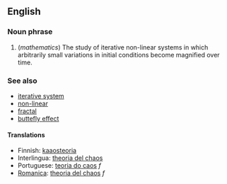 ==English==

===Noun phrase===

# (''mathematics'') The study of iterative non-linear systems in which arbitrarily small variations in initial conditions become magnified over time.

===See also===

*[[iterative system]]
*[[non-linear]]
*[[fractal]]
*[[buttefly effect]]

==== Translations ====
*Finnish: [[kaaosteoria]]
*Interlingua: [[theoria del chaos]]
*Portuguese: [[teoria do caos]] ''f''
*[[Romanica]]: [[theoria del chaos]] ''f''